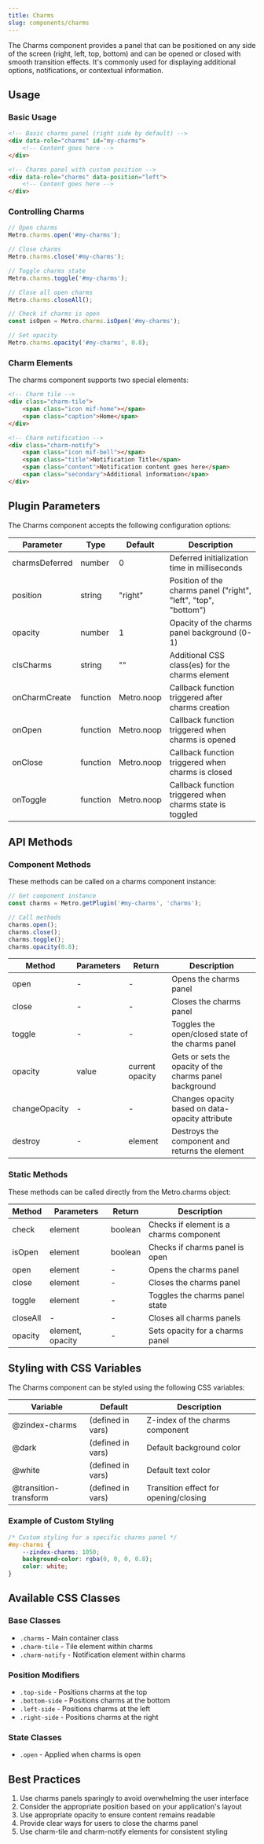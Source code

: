 ```yaml
---
title: Charms
slug: components/charms
---
```


The Charms component provides a panel that can be positioned on any side of the screen (right, left, top, bottom) and can be opened or closed with smooth transition effects. It's commonly used for displaying additional options, notifications, or contextual information.

## Usage

### Basic Usage

```html
<!-- Basic charms panel (right side by default) -->
<div data-role="charms" id="my-charms">
    <!-- Content goes here -->
</div>

<!-- Charms panel with custom position -->
<div data-role="charms" data-position="left">
    <!-- Content goes here -->
</div>
```

### Controlling Charms

```javascript
// Open charms
Metro.charms.open('#my-charms');

// Close charms
Metro.charms.close('#my-charms');

// Toggle charms state
Metro.charms.toggle('#my-charms');

// Close all open charms
Metro.charms.closeAll();

// Check if charms is open
const isOpen = Metro.charms.isOpen('#my-charms');

// Set opacity
Metro.charms.opacity('#my-charms', 0.8);
```

### Charm Elements

The charms component supports two special elements:

```html
<!-- Charm tile -->
<div class="charm-tile">
    <span class="icon mif-home"></span>
    <span class="caption">Home</span>
</div>

<!-- Charm notification -->
<div class="charm-notify">
    <span class="icon mif-bell"></span>
    <span class="title">Notification Title</span>
    <span class="content">Notification content goes here</span>
    <span class="secondary">Additional information</span>
</div>
```

## Plugin Parameters

The Charms component accepts the following configuration options:

| Parameter | Type | Default | Description |
| --------- | ---- | ------- | ----------- |
| charmsDeferred | number | 0 | Deferred initialization time in milliseconds |
| position | string | "right" | Position of the charms panel ("right", "left", "top", "bottom") |
| opacity | number | 1 | Opacity of the charms panel background (0-1) |
| clsCharms | string | "" | Additional CSS class(es) for the charms element |
| onCharmCreate | function | Metro.noop | Callback function triggered after charms creation |
| onOpen | function | Metro.noop | Callback function triggered when charms is opened |
| onClose | function | Metro.noop | Callback function triggered when charms is closed |
| onToggle | function | Metro.noop | Callback function triggered when charms state is toggled |

## API Methods

### Component Methods

These methods can be called on a charms component instance:

```javascript
// Get component instance
const charms = Metro.getPlugin('#my-charms', 'charms');

// Call methods
charms.open();
charms.close();
charms.toggle();
charms.opacity(0.8);
```

| Method | Parameters | Return | Description |
| ------ | ---------- | ------ | ----------- |
| open | - | - | Opens the charms panel |
| close | - | - | Closes the charms panel |
| toggle | - | - | Toggles the open/closed state of the charms panel |
| opacity | value | current opacity | Gets or sets the opacity of the charms panel background |
| changeOpacity | - | - | Changes opacity based on data-opacity attribute |
| destroy | - | element | Destroys the component and returns the element |

### Static Methods

These methods can be called directly from the Metro.charms object:

| Method | Parameters | Return | Description |
| ------ | ---------- | ------ | ----------- |
| check | element | boolean | Checks if element is a charms component |
| isOpen | element | boolean | Checks if charms panel is open |
| open | element | - | Opens the charms panel |
| close | element | - | Closes the charms panel |
| toggle | element | - | Toggles the charms panel state |
| closeAll | - | - | Closes all charms panels |
| opacity | element, opacity | - | Sets opacity for a charms panel |

## Styling with CSS Variables

The Charms component can be styled using the following CSS variables:

| Variable | Default | Description |
| -------- | ------- | ----------- |
| @zindex-charms | (defined in vars) | Z-index of the charms component |
| @dark | (defined in vars) | Default background color |
| @white | (defined in vars) | Default text color |
| @transition-transform | (defined in vars) | Transition effect for opening/closing |

### Example of Custom Styling

```css
/* Custom styling for a specific charms panel */
#my-charms {
    --zindex-charms: 1050;
    background-color: rgba(0, 0, 0, 0.8);
    color: white;
}
```

## Available CSS Classes

### Base Classes
- `.charms` - Main container class
- `.charm-tile` - Tile element within charms
- `.charm-notify` - Notification element within charms

### Position Modifiers
- `.top-side` - Positions charms at the top
- `.bottom-side` - Positions charms at the bottom
- `.left-side` - Positions charms at the left
- `.right-side` - Positions charms at the right

### State Classes
- `.open` - Applied when charms is open

## Best Practices

1. Use charms panels sparingly to avoid overwhelming the user interface
2. Consider the appropriate position based on your application's layout
3. Use appropriate opacity to ensure content remains readable
4. Provide clear ways for users to close the charms panel
5. Use charm-tile and charm-notify elements for consistent styling